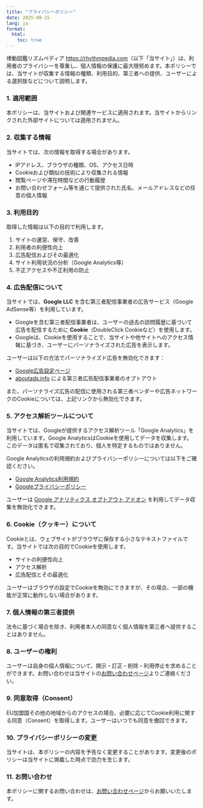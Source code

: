 ```yaml
---
title: "プライバシーポリシー"
date: 2025-08-15
lang: ja
format:
  html:
    toc: true
---
```


律動図鑑リズムペディア [https://rhythmpedia.com](https://rhythmpedia.com)（以下「当サイト」）は、利用者のプライバシーを尊重し、個人情報の保護に最大限努めます。本ポリシーでは、当サイトが収集する情報の種類、利用目的、第三者への提供、ユーザーによる選択肢などについて説明します。

### 1. 適用範囲

本ポリシーは、当サイトおよび関連サービスに適用されます。当サイトからリンクされた外部サイトについては適用されません。

### 2. 収集する情報

当サイトでは、次の情報を取得する場合があります。

* IPアドレス、ブラウザの種類、OS、アクセス日時
* Cookieおよび類似の技術により収集される情報
* 閲覧ページや滞在時間などの行動履歴
* お問い合わせフォーム等を通じて提供された氏名、メールアドレスなどの任意の個人情報

### 3. 利用目的

取得した情報は以下の目的で利用します。

1. サイトの運営、保守、改善
2. 利用者の利便性向上
3. 広告配信およびその最適化
4. サイト利用状況の分析（Google Analytics等）
5. 不正アクセスや不正利用の防止

### 4. 広告配信について

当サイトでは、**Google LLC** を含む第三者配信事業者の広告サービス（Google AdSense等）を利用しています。

* Googleを含む第三者配信事業者は、ユーザーの過去の訪問履歴に基づいて広告を配信するために **Cookie**（DoubleClick Cookieなど）を使用します。
* Googleは、Cookieを使用することで、当サイトや他サイトへのアクセス情報に基づき、ユーザーにパーソナライズされた広告を表示します。

ユーザーは以下の方法でパーソナライズド広告を無効化できます：

* [Google広告設定ページ](https://adssettings.google.com/)
* [aboutads.info](https://optout.aboutads.info/) による第三者広告配信事業者のオプトアウト

また、パーソナライズ広告の配信に使用される第三者ベンダーや広告ネットワークのCookieについては、上記リンクから無効化できます。

### 5. アクセス解析ツールについて

当サイトでは、Googleが提供するアクセス解析ツール「Google Analytics」を利用しています。Google AnalyticsはCookieを使用してデータを収集します。このデータは匿名で収集されており、個人を特定するものではありません。

Google Analyticsの利用規約およびプライバシーポリシーについては以下をご確認ください。

* [Google Analytics利用規約](https://marketingplatform.google.com/about/analytics/terms/jp/)
* [Googleプライバシーポリシー](https://policies.google.com/privacy?hl=ja)

ユーザーは [Google アナリティクス オプトアウト アドオン](https://tools.google.com/dlpage/gaoptout?hl=ja) を利用してデータ収集を無効化できます。

### 6. Cookie（クッキー）について

Cookieとは、ウェブサイトがブラウザに保存する小さなテキストファイルです。当サイトでは次の目的でCookieを使用します。

* サイトの利便性向上
* アクセス解析
* 広告配信とその最適化

ユーザーはブラウザの設定でCookieを無効にできますが、その場合、一部の機能が正常に動作しない場合があります。

### 7. 個人情報の第三者提供

法令に基づく場合を除き、利用者本人の同意なく個人情報を第三者へ提供することはありません。

### 8. ユーザーの権利

ユーザーは自身の個人情報について、開示・訂正・削除・利用停止を求めることができます。お問い合わせは当サイトの[お問い合わせページ](/contact/)よりご連絡ください。

### 9. 同意取得（Consent）

EU加盟国その他の地域からのアクセスの場合、必要に応じてCookie利用に関する同意（Consent）を取得します。ユーザーはいつでも同意を撤回できます。

### 10. プライバシーポリシーの変更

当サイトは、本ポリシーの内容を予告なく変更することがあります。変更後のポリシーは当サイトに掲載した時点で効力を生じます。

### 11. お問い合わせ

本ポリシーに関するお問い合わせは、[お問い合わせページ](/contact/ja/)からお願いいたします。


